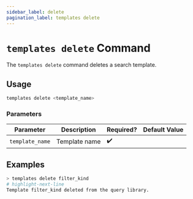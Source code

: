 ```yaml
---
sidebar_label: delete
pagination_label: templates delete
---
```


# `templates delete` Command

The `templates delete` command deletes a search template.

## Usage

```bash
templates delete <template_name>
```

### Parameters

| Parameter       | Description   | Required? | Default Value |
| --------------- | ------------- | --------- | ------------- |
| `template_name` | Template name | ✔️        |               |

## Examples

```bash
> templates delete filter_kind
# highlight-next-line
Template filter_kind deleted from the query library.
```
